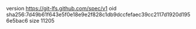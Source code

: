 version https://git-lfs.github.com/spec/v1
oid sha256:7d49b61f643e5f0e18e9e2f828c1db9dccfefaec39cc2117d1920d1956e5bac6
size 11205
